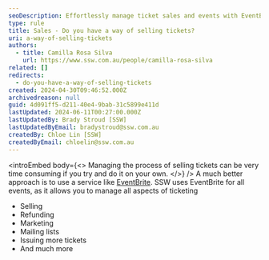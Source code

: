 ```yaml
---
seoDescription: Effortlessly manage ticket sales and events with EventBrite, a comprehensive platform for selling, refunding, marketing, and more
type: rule
title: Sales - Do you have a way of selling tickets?
uri: a-way-of-selling-tickets
authors:
  - title: Camilla Rosa Silva
    url: https://www.ssw.com.au/people/camilla-rosa-silva
related: []
redirects:
  - do-you-have-a-way-of-selling-tickets
created: 2024-04-30T09:46:52.000Z
archivedreason: null
guid: 4d091ff5-d211-40e4-9bab-31c5899e411d
lastUpdated: 2024-06-11T00:27:00.000Z
lastUpdatedBy: Brady Stroud [SSW]
lastUpdatedByEmail: bradystroud@ssw.com.au
createdBy: Chloe Lin [SSW]
createdByEmail: chloelin@ssw.com.au
---
```


<introEmbed
  body={<>
Managing the process of selling tickets can be very time consuming if you try and do it on your own.
  </>}
/>
A much better approach is to use a service like [EventBrite](http://www.eventbrite.com/). SSW uses EventBrite for all events, as it allows you to manage all aspects of ticketing

* Selling
* Refunding
* Marketing
* Mailing lists
* Issuing more tickets
* And much more
